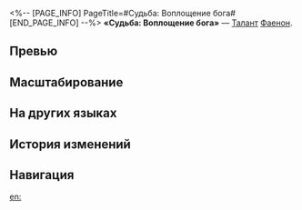 <%-- [PAGE_INFO]
PageTitle=#Судьба: Воплощение бога#
[END_PAGE_INFO] --%>
{{Навык Инфобокс
|Название         = Судьба: Воплощение бога
|Изображение      = Навык Судьба: Воплощение бога.png
|Персонаж         = Фаенон
|Тип              = Талант
|Тэг              = Усиление
|УронСтойк        = 
|ЭнергияГен       = 
|Энергия          = 
|Длительность     = 
|Описание         = Талант Каосланы. При трансформации получает 4 ед. заряда {{Доп эффект|Бедствие}}. Если трансформация происходит во время хода союзника, то все имеющиеся у этого союзника {{Доп эффект|усиления}} будут продлены на 1 ход, после чего текущий ход заканчивается.<br />Каослана игнорирует {{Доп эффект|эффекты контроля}} и имеет 1 усиленную базовую атаку и 2 усиленных навыка, но не может использовать сверхспособность. Трансформация повышает силу атаки Каосланы на {{Цвет|Выделенный|40%—88%}} и его макс. НР - на {{Цвет|Выделенный|135%—297%}}. После использования атаки Каослана восстанавливает 20% от своего макс. НР и после получения добивающего удара не становится {{Доп эффект|неспособен сражаться}}, вместо этого он восстанавливает 25% от своего макс. НР и немедленно выполняет последний удар. За каждый оставшийся {{Доп эффект|дополнительный ход Каосланы}} множитель урона последнего удара понижается на 12,5% от изначального множителя.<br />После окончания трансформации скорость всех союзников повышается на 15% на 1 ход.
|Свойство1        = 
|Масштабирование1 = 
}}
'''«Судьба: Воплощение бога»''' — [[Талант]] [[Фаенон]].

==Превью==
{{Превью
|Файл = Судьба: Воплощение бога Превью
}}

==Масштабирование==
{{Масштабирование навыка
|40%;44%;48%;52%;56%;60%;65%;70%;75%;80%;84%;88%;92%;96%;100%
|135%;148.5%;162%;175.5%;189%;202.5%;219.38%;236.25%;253.13%;270%;283.5%;297%;310.5%;324%;337.5%
}}

==На других языках==
{{На других языках
|en   = Fate: Divine Vessel
|zhs  = 命运•此躯即神
|zht  = 命運•此軀即神
|ja   = {{Rubi|運命|うんめい}}・この{{Rubi|身|み}}は{{Rubi|神|かみ}}なり
|ko   = 운명•이 몸이 곧 신이로다
|es   = Destino: Cuerpo deificado
|fr   = Destin&nbsp;: Corps divin
|ru   = Судьба: Воплощение бога
|th   = Fate: Divine Vessel
|vi   = Vận Mệnh - Thân Này Là Thần
|de   = Schicksal: Göttliches Gefäß
|id   = Fate: Divine Vessel
|pt   = Destino: Receptáculo Divino
}}

==История изменений==
{{История изменений|3.5}}

==Навигация==
{{Навык Навбокс|Фаенон}}

[[en:]]